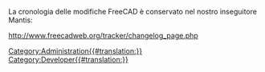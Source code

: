 <languages/>
La cronologia delle modifiche FreeCAD è conservato nel nostro inseguitore Mantis:

http://www.freecadweb.org/tracker/changelog_page.php

[[Category:Administration{{#translation:}}]]
[[Category:Developer{{#translation:}}]]



{{clear}}